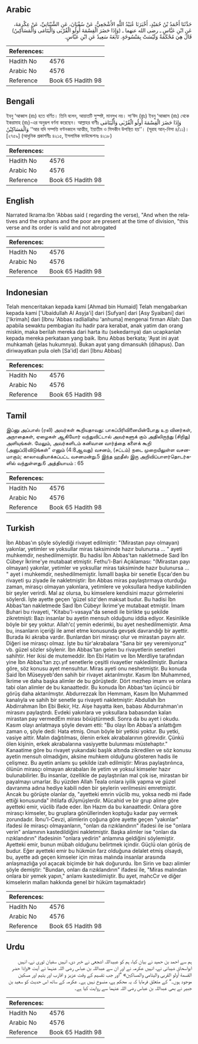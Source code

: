 ## Arabic


<div dir="rtl" lang="ar" style={{fontSize:'larger',backgroundColor:'#f8f9fa',padding:20}}>
حَدَّثَنَا أَحْمَدُ بْنُ حُمَيْدٍ، أَخْبَرَنَا عُبَيْدُ اللَّهِ الأَشْجَعِيُّ، عَنْ سُفْيَانَ، عَنِ الشَّيْبَانِيِّ، عَنْ عِكْرِمَةَ، عَنِ ابْنِ عَبَّاسٍ ـ رضى الله عنهما ـ ‏(‏وَإِذَا حَضَرَ الْقِسْمَةَ أُولُو الْقُرْبَى وَالْيَتَامَى وَالْمَسَاكِينُ‏)‏ قَالَ هِيَ مُحْكَمَةٌ وَلَيْسَتْ بِمَنْسُوخَةٍ‏.‏ تَابَعَهُ سَعِيدٌ عَنِ ابْنِ عَبَّاسٍ‏.‏
</div>
<div style={{backgroundColor:'#f8f9fa',padding:20, marginBottom: 10}}><table> <thead> <tr> <th>References:</th> <th></th> </tr> </thead> <tbody><tr><td>Hadith No</td><td>4576</td></tr><tr><td>Arabic No</td><td>4576</td></tr><tr><td>Reference</td><td>Book 65 Hadith 98</td></tr></tbody></table></div>

## Bengali


<div dir="ltr" lang="bn" style={{fontSize:'larger',backgroundColor:'#f8f9fa',padding:20}}>
ইবনু ‘আব্বাস (রাঃ) হতে বর্ণিত। তিনি বলেন, আয়াতটি সুস্পষ্ট, মানসুখ নয়। সা‘ঈদ (রাঃ) ইবনু ‘আব্বাস (রাঃ) থেকে ইকরামাহ (রাঃ)-এর অনুরূপ বর্ণনা করেছেন। আল্লাহর বাণীঃ وَإِذَا حَضَرَ الْقِسْمَةَ أُولُو الْقُرْبٰى وَالْيَتَامٰى وَالْمَسَاكِيْنُ ‘‘আর যদি সম্পত্তি বণ্টনকালে আত্মীয়, ইয়াতীম ও মিসকীন উপস্থিত হয়’’। (সূরাহ আন্-নিসা ৪/১১)। [২৭৫৯] (আধুনিক প্রকাশনীঃ ৪২১৫, ইসলামিক ফাউন্ডেশনঃ ৪২১৮)
</div>
<div style={{backgroundColor:'#f8f9fa',padding:20, marginBottom: 10}}><table> <thead> <tr> <th>References:</th> <th></th> </tr> </thead> <tbody><tr><td>Hadith No</td><td>4576</td></tr><tr><td>Arabic No</td><td>4576</td></tr><tr><td>Reference</td><td>Book 65 Hadith 98</td></tr></tbody></table></div>

## English


<div dir="ltr" lang="en" style={{fontSize:'larger',backgroundColor:'#f8f9fa',padding:20}}>
Narrated Ikrama:Ibn 'Abbas said ( regarding the verse), "And when the relatives and the orphans and the poor are present at the time of division, "this verse and its order is valid and not abrogated
</div>
<div style={{backgroundColor:'#f8f9fa',padding:20, marginBottom: 10}}><table> <thead> <tr> <th>References:</th> <th></th> </tr> </thead> <tbody><tr><td>Hadith No</td><td>4576</td></tr><tr><td>Arabic No</td><td>4576</td></tr><tr><td>Reference</td><td>Book 65 Hadith 98</td></tr></tbody></table></div>

## Indonesian


<div dir="ltr" lang="id" style={{fontSize:'larger',backgroundColor:'#f8f9fa',padding:20}}>
Telah menceritakan kepada kami [Ahmad bin Humaid] Telah mengabarkan kepada kami ['Ubaidullah Al Asyja'i] dari [Sufyan] dari [Asy Syaibani] dari ['Ikrimah] dari [Ibnu 'Abbas radliallahu 'anhuma] mengenai firman Allah: Dan apabila sewaktu pembagian itu hadir para kerabat, anak yatim dan orang miskin, maka berilah mereka dari harta itu (sekedarnya) dan ucapkanlah kepada mereka perkataan yang baik. Ibnu Abbas berkata; 'Ayat ini ayat muhkamah (jelas hukumnya). Bukan ayat yang dimansukh (dihapus). Dan diriwayatkan pula oleh [Sa'id] dari [Ibnu Abbas]
</div>
<div style={{backgroundColor:'#f8f9fa',padding:20, marginBottom: 10}}><table> <thead> <tr> <th>References:</th> <th></th> </tr> </thead> <tbody><tr><td>Hadith No</td><td>4576</td></tr><tr><td>Arabic No</td><td>4576</td></tr><tr><td>Reference</td><td>Book 65 Hadith 98</td></tr></tbody></table></div>

## Tamil


<div dir="ltr" lang="ta" style={{fontSize:'larger',backgroundColor:'#f8f9fa',padding:20}}>
இப்னு அப்பாஸ் (ரலி) அவர்கள் கூறியதாவது: பாகப்பிரிவினையின்போது உற வினர்கள், அநாதைகள், ஏழைகள் ஆகியோர் வந்துவிட்டால் அவர்களுக் கும் அதிலிருந்து (சிறிது) அளியுங்கள். மேலும், அவர்களிடம் கனிவான வார்த்தை களைக் கூறி (அனுப்பி)விடுங்கள்” எனும் (4:8ஆவது) வசனம், (சட்டம்) நடை முறையிலுள்ள வசனமாகும்; காலாவதியாக்கப்பட்ட வசனமன்று.5 இந்த ஹதீஸ் இரு அறிவிப்பாளர்தொடர்களில் வந்துள்ளது.6 அத்தியாயம் : 65
</div>
<div style={{backgroundColor:'#f8f9fa',padding:20, marginBottom: 10}}><table> <thead> <tr> <th>References:</th> <th></th> </tr> </thead> <tbody><tr><td>Hadith No</td><td>4576</td></tr><tr><td>Arabic No</td><td>4576</td></tr><tr><td>Reference</td><td>Book 65 Hadith 98</td></tr></tbody></table></div>

## Turkish


<div dir="ltr" lang="tr" style={{fontSize:'larger',backgroundColor:'#f8f9fa',padding:20}}>
İbn Abbas'ın şöyle söylediği rivayet edilmiştir: "(Mirastan payı olmayan) yakınlar, yetimler ve yoksullar miras taksiminde hazır bulunursa ... " ayeti muhkemdir, neshedilmemiştir. Bu hadisi İbn Abbas'tan nakletmede Saıd İbn Cübeyr İkrime'ye mutabaat etmiştir. Fethu'l-Bari Açıklaması: "(Mirastan payı olmayan) yakınlar, yetimler ve yoksullar miras taksiminde hazır bulunursa ... " ayet i muhkemdir, neshedilmemiştir. İsmalll başka bir senetle Eşcaı'den bu rivayeti şu ziyade ile nakletmiştir: İbn Abbas miras paylaştırmaya oturduğu zaman, mirasçı olmayan yakınlara, yetimlere ve yoksullara hediye kabilinden bir şeyler verirdi. Mal az olursa, bu kimselere kendisini mazur görmelerini söylerdi. İşte ayette geçen 'güzel söz'den maksat budur. Bu hadisi İbn Abbas'tan nakletmede Saıd İbn Cübeyr İkrime'ye mutabaat etmiştir. İmam Buhari bu rivayeti, "Kitabu'l-vasaya"da senedi ile birlikte şu şekilde zikretmişti: Bazı insanlar bu ayetin mensuh olduğunu iddia ediyor. Kesinlikle böyle bir şey yoktur. Allah'c( yemin ederimki, bu ayet neshedilmemiştir. Ama bu, insanların içeriği ile amel etme konusunda gevşek davrandığı bir ayettir. Burada iki akraba vardır. Bunlardan biri mirasçı olur ve mirastan payını alır. Diğeri ise mirasçı olmaz. İşte bu tür'akrabalara "Sana bir şey veremiyoruz" vb. güzel sözler söylenir. İbn Abbas'tan gelen bu rivayetlerin senetleri sahihtir. Her ikisi de mutemeddir. İbn Ebi Hatim ve İbn Merdliye tarafından yine İbn Abbas'tan zçı.yıf senetlerle çeşitli rivayetler nakledilmiştir. Bunlara göre, söz konusu ayet mensuhtur. Miras ayeti onu neshetmiştir. Bu konuda Said İbn Müseyyeb'den sahih bir rivayet aktarılmıştır. Kasım İbn Muhammed, İkrime ve daha başka alimler de bu görüştedir. Dört mezhep imamı ve onlara tabi olan alimler de bu kanaattedir. Bu konuda İbn Abbas'tan üçüncü bir görüş daha aktarılmıştır. Abdurrezzak İbn Hemmam, Kasım İbn Muhammed kanalıyla ve sahih bir senetle şu rivayeti nakletmiştir: Abdullah İbn Abdirrahman İbn Ebi Bekir, Hz. Aişe hayatta iken, babası Abdurrahman'ın mirasını paylaştırdı. Evdeki yakınlara ve yoksullara babasından kalan mirastan pay vermedEm mirası böıüştürmedi. Sonra da bu ayet i okudu. Kasım olayı anlatmaya şöyle devam etti: "Bu olayı İbn Abbas'a anlattığım zaman o, şöyle dedi: Hata etmiş. Onun böyle bir yetkisi yoktur. Bu yetki, vasiye aittir. Malın dağıtılması, ölenin erkek akrabalarının görevidir. Çünkü ölen kişinin, erkek akrabalarına vasiyyette bulunması müstehaptır." Kanaatime göre bu rivayet yukarıdaki başlık altında zikredilen ve söz konusu ayetin mensuh olmadığını, aksine muhkem olduğunu gösteren hadis ile çelişmez. Bu ayetin anlamı şu şekilde izah edilmiştir: Miras paylaştırılınca, ölünün mirasçı olmayan akrabaları ile yetim ve yoksul kimseler hazır bulunabilirler. Bu insanlar, özellikle de paylaştırılan mal çok ise, mirastan bir payalmayı umarlar. Bu yüzden Allah Teala onlara iyilik yapma ve güzel davranma adına hediye kabili nden bir şeylerin verilmesini emretmiştir. Ancak bu görüşte olanlar da, "ayetteki emrin vüclib mu, yoksa nedb mi ifade ettiği konusunda" ihtilafa dÜşmüşlerdir. Mücahid ve bir grup alime göre ayetteki emir, vüclib ifade eder. İbn Hazm da bu kanaattedir. Onlara göre mirasçı kimseler, bu gruplara gönüllerinden koptuğu kadar pay vermek zorundadır. İbnu'l-Cevzi, alimlerin çoğuna göre ayette geçen "yakınlar" ifadesi ile mirasçı olmayanların, "onları da rızıklandırın" ifadesi ile ise "onlara verin" anlamının kastedildiğini nakletmiştir. Başka alimler ise "onları da rızıklandırın" ifadesinin "onlara yedirin" anlamına geldiğini söylemiştir. Ayetteki emir, bunun mübah olduğunu belirtmek içindir. Güçlü olan görüş de budur. Eğer ayetteki emir bu hükmün farz olduğuna delalet etmiş olsaydı, bu, ayette adı geçen kimseler için miras malında insanlar arasında anlaşmazlığa yol açacak biçimde bir hak doğururdu. İbn Sirin ve bazı alimler şöyle demiştir: "Bundan, onları da rızıklandırın" ifadesi ile, "Miras malından onlara bir yemek yapın," anlamı kastediimiştir. Bu ayet, mahcCır ve diğer kimselerin malları hakkında genel bir hüküm taşımaktadır)
</div>
<div style={{backgroundColor:'#f8f9fa',padding:20, marginBottom: 10}}><table> <thead> <tr> <th>References:</th> <th></th> </tr> </thead> <tbody><tr><td>Hadith No</td><td>4576</td></tr><tr><td>Arabic No</td><td>4576</td></tr><tr><td>Reference</td><td>Book 65 Hadith 98</td></tr></tbody></table></div>

## Urdu


<div dir="rtl" lang="ur" style={{fontSize:'larger',backgroundColor:'#f8f9fa',padding:20}}>
ہم سے احمد بن حمید نے بیان کیا، ہم کو عبیداللہ اشجعی نے خبر دی، انہیں سفیان ثوری نے، انہیں ابواسحاق شیبانی نے، انہیں عکرمہ نے اور ان سے عبداللہ بن عباس رضی اللہ عنہما نے آیت «وإذا حضر القسمة أولو القربى واليتامى والمساكين‏» ”اور جب تقسیم کے وقت عزیز و اقارب اور یتیم اور مسکین موجود ہوں۔“ کے متعلق فرمایا کہ یہ محکم ہے، منسوخ نہیں ہے۔ عکرمہ کے ساتھ اس حدیث کو سعید بن جبیر نے بھی عبداللہ بن عباس رضی اللہ عنہما سے روایت کیا ہے۔
</div>
<div style={{backgroundColor:'#f8f9fa',padding:20, marginBottom: 10}}><table> <thead> <tr> <th>References:</th> <th></th> </tr> </thead> <tbody><tr><td>Hadith No</td><td>4576</td></tr><tr><td>Arabic No</td><td>4576</td></tr><tr><td>Reference</td><td>Book 65 Hadith 98</td></tr></tbody></table></div>